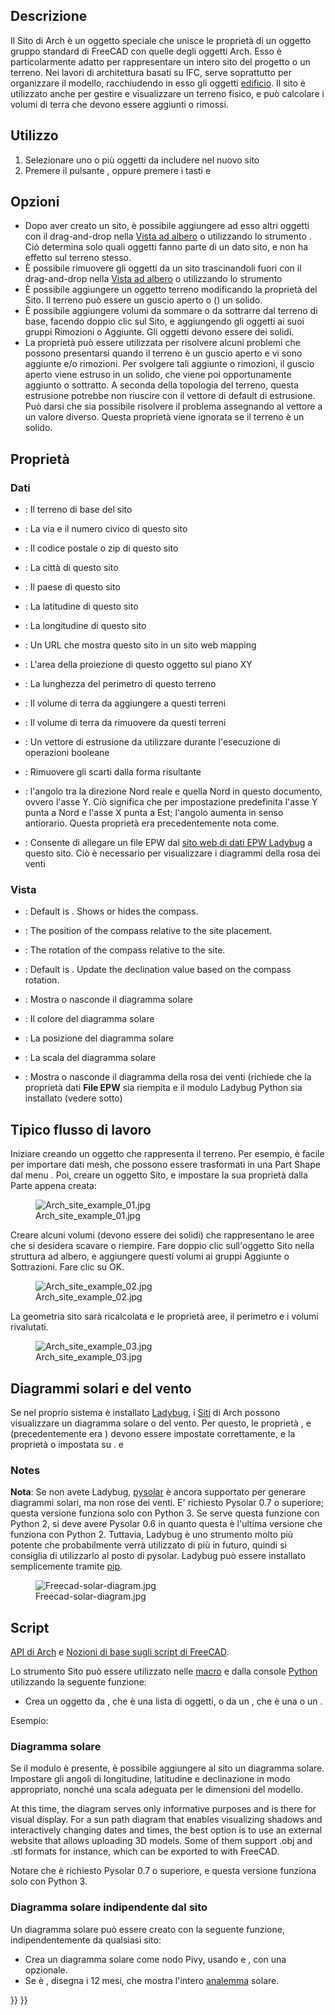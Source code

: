 <languages/>

<div class="mw-translate-fuzzy">
{{Docnav/it
|[[Arch_Project/it|Progetto]]
|[[Arch_Building/it|Edificio]]
|[[Arch_Workbench/it|Arch]]
|IconL=Arch_Project.svg
|IconR=Arch_Building.svg
|IconC=Workbench_Arch.svg
}}
</div>

<div class="mw-translate-fuzzy">
{{GuiCommand/it
|Name=Arch Site
|Name/it=Sito
|Workbenches=[[Arch_Workbench/it|Arch]]
|MenuLocation=Arch → Sito
|Shortcut={{KEY|S}} {{KEY|I}}
|SeeAlso=[[Arch_Floor/it|Piano]], [[Arch_Building/it|Edificio]]
}}
</div>

<span id="Description"></span>
==Descrizione==

<div class="mw-translate-fuzzy">
Il Sito di Arch è un oggetto speciale che unisce le proprietà di un oggetto gruppo standard di FreeCAD con quelle degli oggetti Arch. Esso è particolarmente adatto per rappresentare un intero sito del progetto o un terreno. Nei lavori di architettura basati su IFC, serve soprattutto per organizzare il modello, racchiudendo in esso gli oggetti  [[Arch Building/it|edificio]]. Il sito è utilizzato anche per gestire e visualizzare un terreno fisico, e può calcolare i volumi di terra che devono essere aggiunti o rimossi.
</div>

<span id="Usage"></span>
==Utilizzo==

<div class="mw-translate-fuzzy">
# Selezionare uno o più oggetti da includere nel nuovo sito
# Premere il pulsante {{Button|[[Image:Arch Site.svg|16px]] [[Arch Site/it|Sito]]}}, oppure premere i tasti {{KEY|S}} e {{KEY|I}}
</div>

<span id="Options"></span>
== Opzioni ==

* Dopo aver creato un sito, è possibile aggiungere ad esso altri oggetti con il drag-and-drop nella [[Tree_view/it|Vista ad albero]] o utilizzando lo strumento {{Button|[[Image:Arch Add.svg|16px]] [[Arch Add/it|Aggiungi]]}}. Ciò determina solo quali oggetti fanno parte di un dato sito, e non ha effetto sul terreno stesso.
* È possibile rimuovere gli oggetti da un sito trascinandoli fuori con il drag-and-drop nella [[Tree_view/it|Vista ad albero]] o utilizzando lo strumento {{Button|[[Image:Arch Remove.svg|16px]] [[Arch Remove/it|Rimuovi]]}}
* È possibile aggiungere un oggetto terreno modificando la proprietà {{PropertyData|Terrain}} del Sito. Il terreno può essere un guscio aperto o ({{Version/it|0.21}}) un solido.
* È possibile aggiungere volumi da sommare o da sottrarre dal terreno di base, facendo doppio clic sul Sito, e aggiungendo gli oggetti ai suoi  gruppi Rimozioni o Aggiunte. Gli oggetti devono essere dei solidi.
* La proprietà {{PropertyData|Extrusion Vector}} può essere utilizzata per risolvere alcuni problemi che possono presentarsi quando il terreno è un guscio aperto e vi sono aggiunte e/o rimozioni. Per svolgere tali aggiunte o rimozioni, il guscio aperto viene estruso in un solido, che viene poi opportunamente aggiunto o sottratto. A seconda della topologia del terreno, questa estrusione potrebbe non riuscire con il vettore di default di estrusione. Può darsi che sia possibile risolvere il problema assegnando al vettore a un valore diverso. Questa proprietà viene ignorata se il terreno è un solido.

<span id="Properties"></span>
==Proprietà==

<span id="Data"></span>
=== Dati ===

<div lang="en" dir="ltr" class="mw-content-ltr">
{{Properties_Title|Site}}
</div>

<div class="mw-translate-fuzzy">
* {{PropertyData/it|Terrain}}: Il terreno di base del sito
* {{PropertyData/it|Address}}: La via e il numero civico di questo sito
* {{PropertyData/it|Postal Code}}: Il codice postale o zip di questo sito
* {{PropertyData/it|City}}: La città di questo sito
* {{PropertyData/it|Country}}: Il paese di questo sito
* {{PropertyData/it|Latitude}}: La latitudine di questo sito
* {{PropertyData/it|Longitude}}: La longitudine di questo sito
* {{PropertyData/it|Url}}: Un URL che mostra questo sito in un sito web mapping
* {{PropertyData/it|Projected Area}}: L'area della proiezione di questo oggetto sul piano XY
* {{PropertyData/it|Perimeter}}: La lunghezza del perimetro di questo terreno
* {{PropertyData/it|Addition Volume}}: Il volume di terra da aggiungere a questi terreni
* {{PropertyData/it|Subtraction Volume}}: Il volume di terra da rimuovere da questi terreni
* {{PropertyData/it|Extrusion Vector}}: Un vettore di estrusione da utilizzare durante l'esecuzione di operazioni booleane
* {{PropertyData/it|Remove Splitter}}: Rimuovere gli scarti dalla forma risultante
* {{PropertyData|Declination}}: l'angolo tra la direzione Nord reale e quella Nord in questo documento, ovvero l'asse Y. Ciò significa che per impostazione predefinita l'asse Y punta a Nord e l'asse X punta a Est; l'angolo aumenta in senso antiorario. Questa proprietà era precedentemente nota come{{PropertyData|North Deviation}}.
* {{PropertyData|EPW File}}: Consente di allegare un file EPW dal [https://www.ladybug.tools/epwmap/ sito web di dati EPW Ladybug] a questo sito. Ciò è necessario per visualizzare i diagrammi della rosa dei venti
</div>

<span id="View"></span>
=== Vista ===

<div lang="en" dir="ltr" class="mw-content-ltr">
{{Properties_Title|Compass}}
</div>

<div lang="en" dir="ltr" class="mw-content-ltr">
* {{PropertyView|Compass|Bool}}: Default is {{Value|False}}. Shows or hides the compass.
* {{PropertyView|Compass Position|Vector}}: The position of the compass relative to the site placement.
* {{PropertyView|Compass Rotation|Angle}}: The rotation of the compass relative to the site.
* {{PropertyView|Update Declination|Bool}}: Default is {{Value|False}}. Update the declination value based on the compass rotation.
</div>

<div lang="en" dir="ltr" class="mw-content-ltr">
{{Properties_Title|Site}}
</div>

<div class="mw-translate-fuzzy">
* {{PropertyView|Solar Diagram}}: Mostra o nasconde il diagramma solare
* {{PropertyView|Solar Diagram Color}}: Il colore del diagramma solare
* {{PropertyView|Solar Diagram Position}}: La posizione del diagramma solare
* {{PropertyView|Solar Diagram Scale}}: La scala del diagramma solare
* {{PropertyView|Wind Rose}}: Mostra o nasconde il diagramma della rosa dei venti (richiede che la proprietà dati '''File EPW''' sia riempita e il modulo Ladybug Python sia installato (vedere sotto)
</div>

<span id="Typical_workflow"></span>
== Tipico flusso di lavoro ==

Iniziare creando un oggetto che rappresenta il terreno. Per esempio, è facile per importare dati mesh, che possono essere trasformati in una Part Shape dal menu {{MenuCommand|Part → Crea Forma da Mesh}}. Poi, creare un oggetto Sito, e impostare la sua proprietà {{PropertyData|Terrain}} dalla Parte appena creata:

[[Image:Arch site example 01.jpg]]

Creare alcuni volumi (devono essere dei solidi) che rappresentano le aree che si desidera scavare o riempire. Fare doppio clic sull'oggetto Sito nella struttura ad albero, e aggiungere questi volumi ai gruppi Aggiunte o Sottrazioni. Fare clic su OK.

[[Image:Arch site example 02.jpg]]

La geometria sito sarà ricalcolata e le proprietà aree, il perimetro e i volumi rivalutati.

[[Image:Arch site example 03.jpg]]

<span id="Solar_and_wind_diagrams"></span>
== Diagrammi solari e del vento ==

<div class="mw-translate-fuzzy">
Se nel proprio sistema è installato [https://www.ladybug.tools/ladybug.html Ladybug], i [[Arch_Site/it|Siti]] di Arch possono visualizzare un diagramma solare o del vento. Per questo, le proprietà  {{PropertyData|Longitude}}, {{PropertyData|Latitude}} e {{PropertyData|Declination}} (precedentemente era {{PropertyData|North Deviation}}) devono essere impostate correttamente, e la proprietà {{PropertyView|Solar Diagram}} o {{PropertyView|Wind Rose}} impostata su {{TRUE}}. {{Version/it|0.17}} e {{Version/it|0.19}}
</div>

<div lang="en" dir="ltr" class="mw-content-ltr">
=== Notes ===
</div>

<div class="mw-translate-fuzzy">
'''Nota''': Se non avete Ladybug, [http://pysolar.org/ pysolar] è ancora supportato per generare diagrammi solari, ma non rose dei venti. E' richiesto Pysolar 0.7 o superiore; questa versione funziona solo con Python 3. Se serve questa funzione con Python 2, si deve avere Pysolar 0.6 in quanto questa è l'ultima versione che funziona con Python 2.
Tuttavia, Ladybug è uno strumento molto più potente che probabilmente verrà utilizzato di più in futuro, quindi si consiglia di utilizzarlo al posto di pysolar. Ladybug può essere installato semplicemente tramite [https://github.com/ladybug-tools/ladybug pip].
</div>

[[Image:Freecad-solar-diagram.jpg]]

<span id="Scripting"></span>
==Script==

{{Emphasis|Vedere anche:}} [[Arch_API/it|API di Arch]] e [[FreeCAD_Scripting_Basics/it|Nozioni di base sugli script di FreeCAD]].

Lo strumento Sito può essere utilizzato nelle [[Macros/it|macro]] e dalla console [[Python/it|Python]] utilizzando la seguente funzione:

{{Code|code=
Site = makeSite(objectslist=None, baseobj=None, name="Site")
}}

* Crea un oggetto {{incode|Site}} da {{incode|objectslist}}, che è una lista di oggetti, o da un {{incode|baseobj}}, che è una {{incode|Shape}} o un {{incode|Terrain}}.

Esempio:
{{Code|code=
import FreeCAD, Draft, Arch

p1 = FreeCAD.Vector(0, 0, 0)
p2 = FreeCAD.Vector(2000, 0, 0)
baseline = Draft.makeLine(p1, p2)
Wall = Arch.makeWall(baseline, length=None, width=150, height=2000)
FreeCAD.ActiveDocument.recompute()

Building = Arch.makeBuilding([Wall])
Site = Arch.makeSite([Building])

FreeCAD.ActiveDocument.recompute()
FreeCAD.Gui.ActiveDocument.ActiveView.viewIsometric()
}}

<span id="Solar_diagram"></span>
=== Diagramma solare ===

<div class="mw-translate-fuzzy">
Se il modulo {{incode|pysolar}} è presente, è possibile aggiungere al sito un diagramma solare. Impostare gli angoli di longitudine, latitudine e declinazione in modo appropriato, nonché una scala adeguata per le dimensioni del modello.
</div>

<div lang="en" dir="ltr" class="mw-content-ltr">
At this time, the diagram serves only informative purposes and is there for visual display. For a sun path diagram that enables visualizing shadows and interactively changing dates and times, the best option is to use an external website that allows uploading 3D models. Some of them support .obj and .stl formats for instance, which can be exported to with FreeCAD.
</div> 

Notare che è richiesto Pysolar 0.7 o superiore, e questa versione funziona solo con Python 3.

{{Code|code=
Site.Longitude = -46.38
Site.Latitude = -23.33
Site.Declination = 30
# Uncomment if you want to show the compass
# Site.ViewObject.Compass = True

Site.ViewObject.SolarDiagram = True
Site.ViewObject.SolarDiagramScale = 10000
FreeCAD.ActiveDocument.recompute()
}}

<span id="Solar_diagram_independent_of_Site"></span>
=== Diagramma solare indipendente dal sito ===

<div class="mw-translate-fuzzy">
Un diagramma solare può essere creato con la seguente funzione, indipendentemente da qualsiasi sito:
</div>
{{Code|code=
Node = makeSolarDiagram(longitude, latitude, scale=1, complete=False)
}}

<div class="mw-translate-fuzzy">
* Crea un diagramma solare come nodo Pivy, usando {{incode|longitude}} e {{incode|latitude}}, con una {{incode | scale}} opzionale.
* Se {{incode|complete}} è {{incode|True}}, disegna i 12 mesi, che mostra l'intero [https://en.wikipedia.org/wiki/Analemma analemma] solare.
</div>

{{Code|code=
import FreeCADGui, Arch

Node = Arch.makeSolarDiagram(-46.38, -23.33, scale=10000, complete=True)
FreeCAD.Gui.ActiveDocument.ActiveView.getSceneGraph().addChild(Node)
}}


<div class="mw-translate-fuzzy">
{{Docnav/it
|[[Arch_Project/it|Progetto]]
|[[Arch_Building/it|Edificio]]
|[[Arch_Workbench/it|Arch]]
|IconL=Arch_Project.svg
|IconR=Arch_Building.svg
|IconC=Workbench_Arch.svg
}}
</div>

{{BIM_Tools_navi{{#translation:}}}}
{{Userdocnavi{{#translation:}}}}